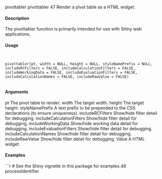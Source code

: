 pivottabler
pivottabler
47
Render a pivot table as a HTML widget.

#### Description

The pivottabler function is primarily intended for use with Shiny web applications.

#### Usage
<pre><code>

pivottabler(pt, width = NULL, height = NULL, styleNamePrefix = NULL,
includeRCFilters = FALSE, includeCalculationFilters = FALSE,
includeWorkingData = FALSE, includeEvaluationFilters = FALSE,
includeCalculationNames = FALSE, includeRawValue = FALSE)

</code></pre>
#### Arguments

pt The pivot table to render.
width The target width.
height
The target height.
styleNamePrefix
A text prefix to be prepended to the CSS declarations (to ensure uniqueness).
includeRCFilters
Show/hide filter detail for debugging.
includeCalculationFilters
Show/hide filter detail for debugging.
includeWorkingData
Show/hide working data detail for debugging.
includeEvaluationFilters
Show/hide filter detail for debugging.
includeCalculationNames
Show/hide filter detail for debugging.
includeRawValue
Show/hide filter detail for debugging.
Value
A HTML widget.

#### Examples
```r

# See the Shiny vignette in this package for examples.48
processIdentifier
